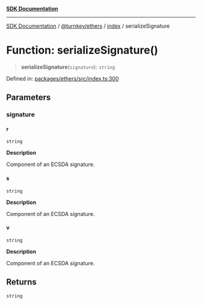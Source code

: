 [**SDK Documentation**](../../../../README.mdx)

***

[SDK Documentation](../../../../packages.mdx) / [@turnkey/ethers](../../README.mdx) / [index](../README.mdx) / serializeSignature

# Function: serializeSignature()

> **serializeSignature**(`signature`): `string`

Defined in: [packages/ethers/src/index.ts:300](https://github.com/tkhq/sdk/blob/3a88af7d1d927c6022706911d6af0f92f1440e00/packages/ethers/src/index.ts#L300)

## Parameters

### signature

#### r

`string`

**Description**

Component of an ECSDA signature.

#### s

`string`

**Description**

Component of an ECSDA signature.

#### v

`string`

**Description**

Component of an ECSDA signature.

## Returns

`string`
